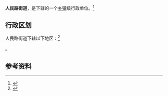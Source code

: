 {{中国乡级行政区|15/01/05/001/000}}

'''人民路街道'''，是{{PRC admin/fullname|15/01/05/001/000|3}}下辖的一个[[乡镇|乡镇]]级行政单位。<ref>{{PRC admin/ref sgc|{{PRC admin/parent|15/01/05/001/000}}}}</ref>

== 行政区划 ==

人民路街道下辖以下地区：<ref>{{PRC admin/ref sgc|15/01/05/001/000}}</ref>

{{PRC admin/children|15/01/05/001/000}}。

== 参考资料 ==

{{reflist}}

{{行政区划小作品}}
{{PRC admin/navcat|15/01/05/001/000}}